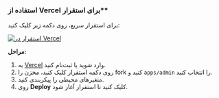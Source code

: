 ### استفاده از Vercel برای استقرار\*\*

برای استقرار سریع، روی دکمه زیر کلیک کنید:

[![استقرار در Vercel](https://vercel.com/button)](https://vercel.com/new/clone?demo-description=PPanel%20یک%20ابزار%20پانل%20پروکسی%20خالص،%20حرفه‌ای%20و%20کامل%20منبع%20باز%20است%20که%20برای%20انتخاب%20ایده‌آل%20شما%20برای%20یادگیری%20و%20استفاده%20عملی%20طراحی%20شده%20است&demo-image=https%3A%2F%2Furlscan.io%2Fliveshot%2F%3Fwidth%3D1920%26height%3D1080%26url%3Dhttps%3A%2F%2Fadmin.ppanel.dev&demo-title=PPanel%20Admin%20Web&demo-url=https%3A%2F%2Fadmin.ppanel.dev%2F&from=.&project-name=ppanel-admin-web&repository-name=ppanel-web&repository-url=https%3A%2F%2Fgithub.com%2Fperfect-panel%2Fppanel-web&root-directory=apps%2Fadmin&skippable-integrations=1)

**مراحل:**

1. به [Vercel](https://vercel.com/) وارد شوید یا ثبت‌نام کنید.
2. روی دکمه استقرار کلیک کنید، مخزن را fork کنید و `apps/admin` را انتخاب کنید.
3. متغیرهای محیطی را پیکربندی کنید.
4. روی **Deploy** کلیک کنید تا استقرار آغاز شود.


<Giscus />
